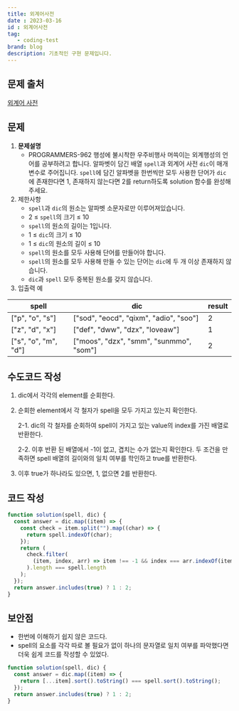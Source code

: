 ---
title: 외계어사전
date : 2023-03-16
id : 외계어사전
tag: 
   - coding-test
brand: blog
description: 기초적인 구현 문제입니다.
---

## 문제 출처
<a href="https://school.programmers.co.kr/learn/courses/30/lessons/120869" target="_blank" className="source">외계어 사전</a>

## 문제

1. **문제설명**
    - PROGRAMMERS-962 행성에 불시착한 우주비행사 머쓱이는 외계행성의 언어를 공부하려고 합니다. 알파벳이 담긴 배열 `spell`과 외계어 사전 `dic`이 매개변수로 주어집니다. `spell`에 담긴 알파벳을 한번씩만 모두 사용한 단어가 `dic`에 존재한다면 1, 존재하지 않는다면 2를 return하도록 solution 함수를 완성해주세요.
2. 제한사항
    - `spell`과 `dic`의 원소는 알파벳 소문자로만 이루어져있습니다.
    - 2 ≤ `spell`의 크기 ≤ 10
    - `spell`의 원소의 길이는 1입니다.
    - 1 ≤ `dic`의 크기 ≤ 10
    - 1 ≤ `dic`의 원소의 길이 ≤ 10
    - `spell`의 원소를 모두 사용해 단어를 만들어야 합니다.
    - `spell`의 원소를 모두 사용해 만들 수 있는 단어는 `dic`에 두 개 이상 존재하지 않습니다.
    - `dic`과 `spell` 모두 중복된 원소를 갖지 않습니다.
3. 입출력 예

| spell | dic | result |
| --- | --- | --- |
| ["p", "o", "s"] | ["sod", "eocd", "qixm", "adio", "soo"] | 2 |
| ["z", "d", "x"] | ["def", "dww", "dzx", "loveaw"] | 1 |
| ["s", "o", "m", "d"] | ["moos", "dzx", "smm", "sunmmo", "som"] | 2 |

## 수도코드 작성

1. dic에서 각각의 element를 순회한다.
2. 순회한 element에서 각 철자가 spell을 모두 가지고 있는지 확인한다. 
    
    2-1. dic의 각 철자를 순회하여 spell이 가지고 있는 value의 index를 가진 배열로 반환한다.
    
    2-2. 이후 반환 된 배열에서 -1이 없고, 겹치는 수가 없는지 확인한다. 두 조건을 만족하면 spell 배열의 길이와의 일치 여부를 학인하고 true를 반환한다.
    
3. 이후 true가 하나라도 있으면, 1, 없으면 2를 반환한다.

## 코드 작성

```jsx
function solution(spell, dic) {
  const answer = dic.map((item) => {
    const check = item.split("").map((char) => {
      return spell.indexOf(char);
    });
    return (
      check.filter(
        (item, index, arr) => item !== -1 && index === arr.indexOf(item)
      ).length === spell.length
    );
  });
  return answer.includes(true) ? 1 : 2;
}
```

## 보안점

- 한번에 이해하기 쉽지 않은 코드다.
- spell의 요소를 각각 따로 볼 필요가 없이 하나의 문자열로 일치 여부를 파악했다면 더욱 쉽게 코드를 작성할 수 있었다.
```js
function solution(spell, dic) {
  const answer = dic.map((item) => {
    return [...item].sort().toString() === spell.sort().toString();
  });
  return answer.includes(true) ? 1 : 2;
}
```